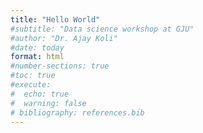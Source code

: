 ```yaml
---
title: "Hello World"
#subtitle: "Data science workshop at GJU"
#author: "Dr. Ajay Koli"
#date: today
format: html
#number-sections: true
#toc: true
#execute: 
#  echo: true
#  warning: false
# bibliography: references.bib
---
```


<!-- ## Install packages -->

<!-- ```{r} -->
<!-- #install.packages("tidyverse") -->
<!-- library(tidyverse) -->
<!-- ``` -->

<!-- ## Data importing -->

<!-- ### Import data from a package -->

<!-- ```{r} -->
<!-- library(palmerpenguins) -->

<!-- penguins -->
<!-- ``` -->

<!-- ### Import data from your computer -->

<!-- ```{r} -->
<!-- penguins_data <- read_csv("datafile.csv") -->

<!-- penguins_data -->
<!-- ``` -->

<!-- ## Data Cleaning -->

<!-- ### Handling missing values -->

<!-- ```{r} -->
<!-- na.omit(penguins_data) -->
<!-- ``` -->

<!-- ### Data transformation -->

<!-- ```{r} -->
<!-- penguins_data |>  -->
<!--   mutate(boday_mass_kg = body_mass_g/1000, -->
<!--          .after = "species") -->
<!-- ``` -->

<!-- Summary tables -->

<!-- ```{r} -->
<!-- summary <- penguins_data |>  -->
<!--   group_by(species) |>  -->
<!--   summarize(mean=mean(body_mass_g, na.rm=TRUE), -->
<!--             std_dev=sd(body_mass_g, na.rm=TRUE)) -->
<!-- summary |>  -->
<!--   kableExtra::kable() -->
<!-- ``` -->

<!-- ```{r} -->
<!-- summary2 <- na.omit(penguins_data) |>  -->
<!--   group_by(sex) |>  -->
<!--   summarize(Mean=mean(body_mass_g), -->
<!--             SD=sd(body_mass_g)) -->
<!-- summary2 |>  -->
<!--   kableExtra::kable() -->
<!-- ``` -->

<!-- ## Exploratory Data Analysis (EDA) -->

<!-- ### Summary statistics -->

<!-- ```{r} -->
<!-- summary(penguins_data) -->
<!-- ``` -->

<!-- ### Mean and standard deviation -->

<!-- ```{r} -->
<!-- mean(penguins_data$body_mass_g) -->

<!-- mean(penguins_data$body_mass_g, na.rm = T) -->

<!-- sd(penguins_data$body_mass_g, na.rm = T) -->
<!-- ``` -->

<!-- ### In line coding -->

<!-- The average mass of the penguins is `r round(mean(penguins_data$body_mass_g, na.rm = T), 2)` with `r round(sd(penguins_data$body_mass_g, na.rm = T), 2)` standard deviation. -->

<!-- ### Data Visualization -->

<!-- Bar plot to know the sex of the penguins. -->

<!-- ```{r} -->
<!-- ggplot(data = penguins_data, -->
<!--        mapping = aes(sex)) + -->
<!--   geom_bar() -->
<!-- ``` -->

<!-- Histogram to see the pattern in the mass of the penguins. -->

<!-- ```{r} -->
<!-- ggplot(data = penguins_data, -->
<!--        mapping = aes(body_mass_g)) + -->
<!--   geom_histogram(color = "blue", fill = "pink") -->
<!-- ``` -->

<!-- ### Summary using `skimr` -->

<!-- ```{r} -->
<!-- library(skimr) -->

<!-- skim(penguins_data) -->
<!-- ``` -->

<!-- ## Data Modeling -->

<!-- ### ANOVA -->

<!-- ```{r} -->
<!-- mtcars_aov <- aov(penguins_data$bill_length_mm ~ penguins_data$sex)  -->

<!-- summary(mtcars_aov)  -->
<!-- ``` -->

<!-- ### Regression -->

<!-- ```{r} -->
<!-- model <- lm(bill_length_mm ~ body_mass_g, penguins_data) -->

<!-- summary(model) -->
<!-- ``` -->

<!-- **Regression table** -->

<!-- ```{r} -->
<!-- library(stargazer) -->

<!-- stargazer(model, type = "text") -->
<!-- ``` -->

<!-- Adding more than one independent variables [@koli2021]. -->

<!-- ```{r} -->
<!-- model2 <- lm(bill_length_mm ~ body_mass_g, penguins_data) -->

<!-- stargazer(model2, type = "text") -->
<!-- ``` -->

<!-- ## Write Equations -->

<!-- $$ -->
<!-- E = mc^2 -->
<!-- $$  -->
<!-- $$ -->
<!-- Y = X_1 + X_2 -->
<!-- $$ -->

<!-- $a^2 + b^2 = c^2$ -->

<!-- $$ -->
<!-- Pr(\theta | y) = \frac{Pr(y | \theta) Pr(\theta)}{Pr(y)} -->
<!-- $$ -->

<!-- $Pr(\theta | y) \propto Pr(y | \theta) Pr(\theta)$ -->

<!-- ## References -->

